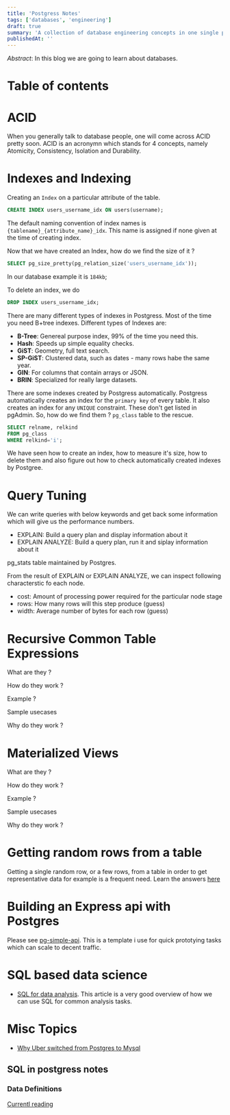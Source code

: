 ```yaml
---
title: 'Postgress Notes'
tags: ['databases', 'engineering']
draft: true
summary: 'A collection of database engineering concepts in one single place.'
publishedAt: ''
---
```


_Abstract_: In this blog we are going to learn about databases.

# Table of contents

# ACID

When you generally talk to database people, one will come across ACID pretty soon. ACID is an acronymn which stands for 4 concepts, namely Atomicity, Consistency, Isolation and Durability.

# Indexes and Indexing

Creating an `Index` on a particular attribute of the table.

```sql
CREATE INDEX users_username_idx ON users(username);
```

The default naming convention of index names is `{tablename}_{attribute_name}_idx`. This name is assigned if none given at the time of creating index.

Now that we have created an Index, how do we find the size of it ?

```sql
SELECT pg_size_pretty(pg_relation_size('users_username_idx'));
```

In our database example it is `184kb`;

To delete an index, we do

```sql
DROP INDEX users_username_idx;
```

There are many different types of indexes in Postgress. Most of the time you need B+tree indexes. Different types of Indexes are:

- **B-Tree**: Genereal purpose index, 99% of the time you need this.
- **Hash**: Speeds up simple equality checks.
- **GiST**: Geometry, full text search.
- **SP-GiST**: Clustered data, such as dates - many rows habe the same year.
- **GIN**: For columns that contain arrays or JSON.
- **BRIN**: Specialized for really large datasets.

There are some indexes created by Postgress automatically. Postgress automatically creates an index for the `primary key` of every table. It also creates an index for any `UNIQUE` constraint. These don't get listed in pgAdmin. So, how do we find them ? `pg_class` table to the rescue.

```sql
SELECT relname, relkind
FROM pg_class
WHERE relkind='i';
```

We have seen how to create an index, how to measure it's size, how to delete them and also figure out how to check automatically created indexes by Postgree.

# Query Tuning

We can write queries with below keywords and get back some information which will give us the performance numbers.

- EXPLAIN: Build a query plan and display information about it
- EXPLAIN ANALYZE: Build a query plan, run it and siplay information about it

pg_stats table maintained by Postgres.

From the result of EXPLAIN or EXPLAIN ANALYZE, we can inspect following characterstic fo each node.

- cost: Amount of processing power required for the particular node stage
- rows: How many rows will this step produce (guess)
- width: Average number of bytes for each row (guess)

# Recursive Common Table Expressions

What are they ?

How do they work ?

Example ?

Sample usecases

Why do they work ?

# Materialized Views

What are they ?

How do they work ?

Example ?

Sample usecases

Why do they work ?

# Getting random rows from a table

Getting a single random row, or a few rows, from a table in order to get representative data for example is a frequent need. Learn the answers [here](https://blog.hagander.net/getting-random-rows-faster-very-much-faster-249/)

# Building an Express api with Postgres

Please see [pg-simple-api](https://github.com/vineet-codes/pg-simple-api). This is a template i use for quick prototying tasks which can scale to decent traffic.

# SQL based data science

- [SQL for data analysis](https://hakibenita.com/sql-for-data-analysis). This article is a very good overview of how we can use SQL for common analysis tasks.

# Misc Topics

- [Why Uber switched from Postgres to Mysql](https://eng.uber.com/postgres-to-mysql-migration/)

## SQL in postgress notes

### Data Definitions

[Currentl reading](https://www.postgresql.org/docs/current/ddl-basics.html)
